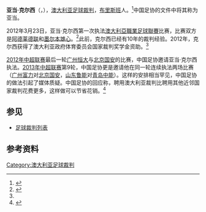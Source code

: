 {{noteTA
|G1=足球
}}
{{Infobox football official
| name                = 亚当·克尔西<br>Adam Kersey
| fullname            = Adam Kersey
| dateofbirth         = {{birth year and age|1989}}
| cityofbirth         = [[布里斯班|布里斯班]]
| countryofbirth      = {{AUS}}
| death_date          = 
| death_place         = 
| otheroccupation     = 
| years               = 2012–
| league              = [[澳大利亞職業足球聯賽|澳大利亞職業足球聯賽]]
| role                = [[足球裁判|裁判]]
| internationalyears  = 
| confederation       = 
| internationalrole   = 
}}

'''亚当·克尔西'''（{{lang-en|'''Adam Kersey'''}}，{{bd|1989年}}），[[澳大利亚|澳大利亚]][[足球裁判|足球裁判]]，[[布里斯班|布里斯班]]人。<ref name=ausport>{{cite web|title=2012 Scholarship Holders|url=http://www.ausport.gov.au/participating/officials/high_performance/national_officiating_scholarship_program_profiles/national_officiating_scholarship_holders/2012_scholarship_holders/2012_scholarship_holders2|publisher=Australian Government - Australian Sports Commission|accessdate=2013-05-09|deadurl=yes|archiveurl=https://web.archive.org/web/20140212053153/http://www.ausport.gov.au/participating/officials/high_performance/national_officiating_scholarship_program_profiles/national_officiating_scholarship_holders/2012_scholarship_holders/2012_scholarship_holders2|archivedate=2014-02-12}}</ref>中国足协的文件中将其称为亚当。

2012年3月23日，亚当·克尔西第一次执法[[澳大利亞職業足球聯賽|澳大利亞職業足球聯賽]]比赛，比赛双方是[[阿德莱德联|阿德莱德联]]和[[墨尔本雄心|墨尔本雄心]]。<ref>{{cite web|title=Schiedsrichterprofil von Adam Kersey|url=http://www.transfermarkt.de/de/kersey/profil/schiedsrichter_6758.html|publisher=Transfermarkt.de|accessdate=2013-05-09|deadurl=yes|archiveurl=https://archive.is/20130701031255/http://www.transfermarkt.de/de/kersey/profil/schiedsrichter_6758.html|archivedate=2013-07-01}}</ref>此前，克尔西已经有10年的裁判经验。2012年，克尔西获得了澳大利亚政府体育委员会国家裁判奖学金资助。<ref name=ausport/>

[[2012年中超联赛|2012年中超联赛]]最后一轮[[广州恒大|广州恒大]]与[[北京国安|北京国安]]的比赛，中国足协邀请亚当·克尔西执法。[[2013年中超联赛|2013年中超联赛]]第9轮，中国足协更是邀请他在同一轮连续执法两场比赛（[[广州富力|广州富力]]对[[北京国安|北京国安]]，[[山东鲁能|山东鲁能]]对[[青岛中能|青岛中能]]）。这样的安排相当罕见，中国足协的做法引起了媒体质疑。中国足协的回应称，聘用澳大利亚裁判比聘用其他近邻国家裁判花费更多，这样做可以节省花销。<ref>{{cite news|title=真没裁判了 同一洋哨1轮连吹2场 郭宝龙闪电复出|url=http://sports.sina.com.cn/j/2013-05-09/00006558836.shtml?bsh_bid=229878530|accessdate=2013-05-09|newspaper=北京青年报|date=2013-05-09|archive-date=2019-02-22|archive-url=https://web.archive.org/web/20190222005349/http://sports.sina.com.cn/j/2013-05-09/00006558836.shtml?bsh_bid=229878530|dead-url=no}}</ref>

==参见==
* [[足球裁判列表|足球裁判列表]]

==参考资料==
{{reflist}}

{{2013年中国足球联赛裁判}}
{{DEFAULTSORT:Kersey, Adam}}

[[Category:澳大利亚足球裁判|Category:澳大利亚足球裁判]]